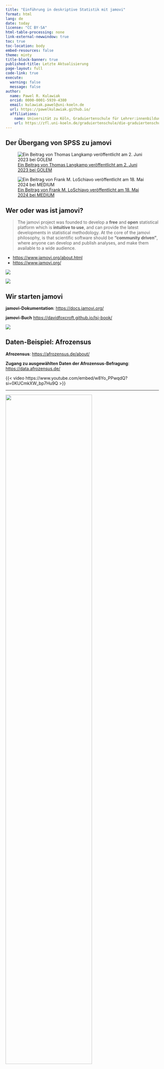 ```yaml
---
title: "Einführung in deskriptive Statistik mit jamovi"
format: html
lang: de
date: today
license: "CC BY-SA"
html-table-processing: none
link-external-newwindow: true
toc: true
toc-location: body
embed-resources: false
theme: minty
title-block-banner: true
published-title: Letzte Aktualisierung
page-layout: full
code-link: true
execute: 
  warning: false
  message: false
author:
  name: Pawel R. Kulawiak
  orcid: 0000-0001-5939-4380
  email: kulawiak.pawel@uni-koeln.de
  url: https://pawelkulawiak.github.io/
  affiliations:
    name: Universität zu Köln, Graduiertenschule für Lehrer:innenbildung
    url: https://zfl.uni-koeln.de/graduiertenschule/die-graduiertenschule-auf-einen-blick/team
---
```


```{=html}
<style>
/* Add logo to the title banner */
#title-block-header.quarto-title-block.default .quarto-title::before {
  content: '';
  display: block;
  background-image: url('https://www.jamovi.org/assets/header-logo.svg');
  background-size: contain;
  background-repeat: no-repeat;
  background-position: left;
  width: 100%;
  height: 100px;
  margin-bottom: 20px;
}
</style>
```

## Der Übergang von SPSS zu jamovi

::::: grid
::: g-col-6
![[Ein Beitrag von Thomas Langkamp veröffentlicht am 2. Juni 2023 bei GOLEM](https://www.golem.de/news/spss-vs-freie-statistiksoftware-abschied-von-einem-klassiker-2306-174567.html)](golem_beitrag.png)
:::

::: g-col-6
![[Ein Beitrag von Frank M. LoSchiavo veröffentlicht am 18. Mai 2024 bei MEDIUM](https://medium.com/@Frank.M.LoSchiavo/jamovi-a-free-alternative-to-spss-that-provides-a-gateway-to-r-e55f7167d005)](loschiavo.png)
:::
:::::

## Wer oder was ist jamovi?

::::: grid
::: g-col-5
> The jamovi project was founded to develop a **free** and **open** statistical platform which is **intuitive to use**, and can provide the latest developments in statistical methodology. At the core of the jamovi philosophy, is that scientific software should be **“community driven”**, where anyone can develop and publish analyses, and make them available to a wide audience.

-   <https://www.jamovi.org/about.html>
-   <https://www.jamovi.org/>

![](unmasked.png)
:::

::: g-col-7
![](info.png)
:::
:::::

## Wir starten jamovi

**jamovi-Dokumentation**: <https://docs.jamovi.org/>

**jamovi-Buch** <https://davidfoxcroft.github.io/lsj-book/>

![](https://docs.jamovi.org/_images/um_screenshot.png)

## Daten-Beispiel: Afrozensus

**Afrozensus**: <https://afrozensus.de/about/>

**Zugang zu ausgewählten Daten der Afrozensus-Befragung**: <https://data.afrozensus.de/>

{{< video https://www.youtube.com/embed/w8Yo_PPwqdQ?si=0KUCmkXW_bp7Hu9Q >}}

------------------------------------------------------------------------

![](images\AZ_BAR.png){width="75%"}

![](images\AZ_TAB.png){width="75%"}

::: callout-tip
## Afrozensus-Daten

<https://github.com/PawelKulawiak/jamoviintro/raw/refs/heads/main/afrozensus_data_1.xlsx>

**Variable**: Rassismus_Lehrer_Dozenten

-   Nie (0)
-   Selten (1)
-   Manchmal (2)
-   Oft (3)
-   Sehr häufig (4)

**Variable**: Anzahl_Afrika_Eltern (Anzahl Afrikanischer Elternteile)

-   1
-   2
:::

## Daten-Import und erste Analyse

**Wir replizieren das Balkendiagramm und die Häufigkeitstabelle (Variable: Ich werde von Lehrer:innen/Dozierenden rassistisch beleidigt).**

Ablauf:

-   Daten-Import
-   Erforschung/Exploration
-   Werte-Labels anlegen
-   Kreisdiagramm (Modul JJStatsPlot installieren)
-   Referenzen
-   Ergebnisse kommentieren im Text-Editor (Reiter Bearbeiten)
-   Ergebnisse löschen
-   Ergebnisse exportieren (pdf / html)
-   HTML-Ergebnisse mit Word öffnen
-   Syntax-Modus
-   Jamovi-Projekt abspeichern: jamovi File Format (.omv)

## Wir verfeinern die Analysen mit R

Modul Rj Editor für jamovi: <https://docs.jamovi.org/_pages/Rj_overview.html>

![](https://docs.jamovi.org/_images/sj_jamovi_Rj1.png)

**Pawel**: I am using R inside jamovi. My data is "data". Make a bar plot of Rassismus_Lehrer_Dozenten with the percentage on top of each bar, using ggplot2.

**LLM**: I'll help you create a ggplot2 bar plot with percentages on top of each bar in jamovi's R editor:

```r
# Load ggplot2 library
library(ggplot2)

# Create a data frame with counts and percentages
plot_data <- data %>%
  count(Rassismus_Lehrer_Dozenten) %>%
  mutate(percentage = round(n / sum(n) * 100, 1))

# Create ggplot2 bar plot
ggplot(plot_data, aes(x = factor(Rassismus_Lehrer_Dozenten), y = n)) +
  geom_bar(stat = "identity", fill = "lightblue", color = "black") +
  geom_text(aes(label = paste0(percentage, "%")), 
            vjust = -0.5, 
            size = 3.5) +
  labs(title = "Rassismus Lehrer/Dozenten",
       x = "Categories",
       y = "Frequency") +
  theme_minimal() +
  theme(axis.text.x = element_text(angle = 45, hjust = 1))
```

This ggplot2 code will:

1.  **Load the ggplot2 library** (make sure it's available in your jamovi environment)
2.  **Create a summary data frame** with counts and percentages using `count()` and `mutate()`
3.  **Create a bar plot** using `geom_bar()` with light blue fill
4.  **Add percentage labels** on top of bars using `geom_text()`
5.  **Apply clean formatting** with `theme_minimal()` and rotated x-axis labels

Key features:

-   `vjust = -0.5` positions the percentage labels above the bars
-   `factor()` ensures proper ordering of categories
-   `angle = 45, hjust = 1` rotates x-axis labels for better readability
-   The percentages are calculated and displayed with one decimal place

If you need to customize it further, you can:

-   Change `fill = "lightblue"` to any color you prefer
-   Adjust `size = 3.5` to make the percentage text larger or smaller
-   Modify the `vjust` value to position labels higher or lower
-   Change the theme (e.g., `theme_classic()`, `theme_bw()`)

Paste this code into your jamovi R editor and run it to create your ggplot2 bar chart with percentages!

**Pawel**: Check my error message:

![](images/error.png)

**LLM**: You're getting an error message that says "could not find function '%\>%'" which is a common issue when working with the pipe operator in R. The pipe operator `%>%` is part of the `magrittr` package, which is automatically loaded when you load the `dplyr` package or the entire `tidyverse`. To fix this error, you need to load the appropriate package at the beginning of your script:

```r
# Load ggplot2 and tidyverse library
library(ggplot2)
library(tidyverse)

# Create a data frame with counts and percentages
plot_data <- data %>%
  count(Rassismus_Lehrer_Dozenten) %>%
  mutate(percentage = round(n / sum(n) * 100, 1))

# Create ggplot2 bar plot
ggplot(plot_data, aes(x = factor(Rassismus_Lehrer_Dozenten), y = n)) +
  geom_bar(stat = "identity", fill = "lightblue", color = "black") +
  geom_text(aes(label = paste0(percentage, "%")), 
            vjust = -0.5, 
            size = 3.5) +
  labs(title = "Rassismus Lehrer/Dozenten",
       x = "Categories",
       y = "Frequency") +
  theme_minimal() +
  theme(axis.text.x = element_text(angle = 45, hjust = 1))
```

**Pawel**: Nice!

![](images/ggplotbar.png)

## R Session Info

```r
library(devtools)
session_info()
```
